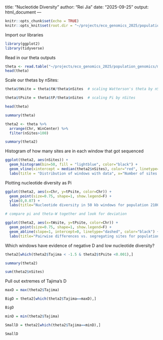 title: "Nucleotide Diversity"
author: "Rei Jia"
date: "2025-09-25"
output: html_document
---
  
```r
knitr::opts_chunk$set(echo = TRUE)
knitr::opts_knit$set(root.dir = "~/projects/eco_genomics_2025/population_genomics/myresults/ANGSD/diversity/")
```

Import our libraries

```r
library(ggplot2)
library(tidyverse)
```

Read in our theta outputs

```r
theta <- read.table("~/projects/eco_genomics_2025/population_genomics/myresults/ANGSD/diversity/2100_ALL_win50000_step50000.thetas", sep="\t", header=T)
head(theta)
```
Scale our thetas by nSites:
  
```r

theta$tWsite = theta$tW/theta$nSites  # scaling Watterson's theta by nSites

theta$tPsite = theta$tP/theta$nSites  # scaling Pi by nSites

head(theta)
```
```r

summary(theta)

theta2 <- theta %>%
  arrange(Chr, WinCenter) %>%
  filter(nSites>100)

summary(theta2)
```
Histogram of how many sites are in each window that got sequenced

```r
ggplot(theta2, aes(nSites)) +
  geom_histogram(bin=50, fill = "lightblue", color="black") +
  geom_vline(xintercept = median(theta2$nSites), color="red", linetype="dashed") +
  labs(title = "Distribution of windows with data", x="Number of sites in 50 kb windows", y="Frequency")
```
Plotting nucleotide diversity as Pi
```r
ggplot(theta2, aes(x=Chr, y=tPsite, color=Chr)) +
  geom_point(size=0.75, shape=1, show.legend=F) +
  ylim(0,0.07) +
  labs(title="Nucleotide diversity in 50 kb windows for population 2100", x="Scaffold", y="Theta-Pi")
```
```r
# compare pi and theta-W together and look for deviation

ggplot(theta2, aes(x=tWsite, y=tPsite, color=Chr)) +
  geom_point(size=0.75, shape=1, show.legend=F) +
  geom_abline(slope=1, intercept=0, linetype="dashed", color="black") +
  labs(title="Pairwise differences vs. segregating sites for population 2030", x="Theta-W",y="Theta-Pi")

```
Which windows have evidence of negative D and low nucleotide diversity?
  
```r

theta2[which(theta2$Tajima < -1.5 & theta2$tPsite <0.001),]

summary(theta2)

sum(theta2$nSites)

```

Pull out extremes of Tajima's D

```r
maxD = max(theta2$Tajima)

BigD = theta2[which(theta2$Tajima==maxD),]

BigD

minD = min(theta2$Tajima)

SmallD = theta2[which(theta2$Tajima==minD),]

SmallD

```
